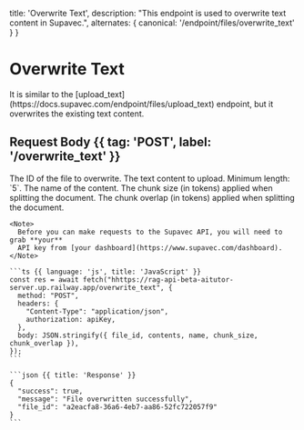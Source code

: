   title: 'Overwrite Text',
  description: "This endpoint is used to overwrite text content in Supavec.",
  alternates: {
    canonical: '/endpoint/files/overwrite_text'
  }
}

# Overwrite Text

<Row>
  <Col>
  It is similar to the [upload_text](https://docs.supavec.com/endpoint/files/upload_text) endpoint, but it overwrites the existing text content.

  ##  Request Body {{ tag: 'POST', label: '/overwrite_text' }}

  <Properties>
    <Property name="file_id" type="string" required>
      The ID of the file to overwrite.
    </Property>
    <Property name="contents" type="string" required>
      The text content to upload. Minimum length: `5`.
    </Property>
    <Property name="name" type="string">
      The name of the content.
    </Property>
    <Property name="chunk_size" type="integer">
      The chunk size (in tokens) applied when splitting the document.
    </Property>
    <Property name="chunk_overlap" type="integer">
      The chunk overlap (in tokens) applied when splitting the document.
    </Property>
  </Properties>

  

  </Col>
  <Col>

    <Note>
      Before you can make requests to the Supavec API, you will need to grab **your**
      API key from [your dashboard](https://www.supavec.com/dashboard).
    </Note>

    ```ts {{ language: 'js', title: 'JavaScript' }}
    const res = await fetch("hhttps://rag-api-beta-aitutor-server.up.railway.app/overwrite_text", {
      method: "POST",
      headers: {
        "Content-Type": "application/json",
        authorization: apiKey,
      },
      body: JSON.stringify({ file_id, contents, name, chunk_size, chunk_overlap }),
    });
    ```

    ```json {{ title: 'Response' }}
    {
      "success": true,
      "message": "File overwritten successfully",
      "file_id": "a2eacfa8-36a6-4eb7-aa86-52fc722057f9"
    }
    ```

  </Col>
</Row>